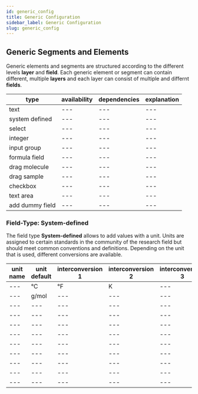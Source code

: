 ```yaml
---
id: generic_config
title: Generic Configuration
sidebar_label: Generic Configuration
slug: generic_config
---
```


## Generic Segments and Elements

Generic elements and segments are structured according to the different levels **layer** and **field**. Each generic element or segment can contain different, multiple **layers** and each layer can consist of multiple and differnt **fields**. 



| type | availability | dependencies | explanation |
|---|---|---|---|
| text |---|---|---|
| system defined |---|---|---|
| select |---|---|---|
| integer |---|---|---|
| input group |---|---|---|
| formula field |---|---|---|
| drag molecule |---|---|---|
| drag sample |---|---|---|
| checkbox |---|---|---|
| text area |---|---|---|
| add dummy field |---|---|---|


###  Field-Type: System-defined 

The field type **System-defined** allows to add values with a unit. Units are assigned to certain standards in the community of the research field but should meet common conventions and definitions. Depending on the unit that is used, different conversions are available. 

| unit name | unit default | interconversion 1 | interconversion 2 | interconversion 3 |
|---|---|---|---|---|
| --- | °C | °F | K | --- |
| --- | g/mol | --- | --- | --- |
| --- | --- | --- | --- | --- |
| --- | --- | --- | --- | --- |
| --- | --- | --- | --- | --- |
| --- | --- | --- | --- | --- |
| --- | --- | --- | --- | --- |
| --- | --- | --- | --- | --- |
| --- | --- | --- | --- | --- |
| --- | --- | --- | --- | --- |
| --- | --- | --- | --- | --- |
